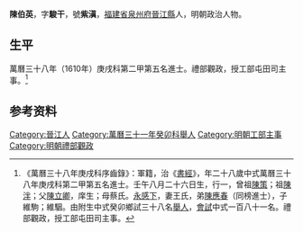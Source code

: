 {{Otheruses|other=名为陈伯英的其他人物|许亚}}
{{明清人物信息框
| 姓名 = 陳伯英
| 原名 =
| 圖片名稱= 
| 圖片大小 =
| 圖片說明 = 
| 最高職務 = 工部屯田司主事
| 國家 = 大明 
| 爵位 =
| 籍貫 = [[福建省|福建省]][[泉州府|泉州府]][[晉江縣|晉江縣]]
| 族裔 = 
| 旗籍 = 
| 字號 = 
| 諡號 =
| 出生日期 = 壬午八月二十六日
| 出生地點 =
| 逝世日期 = 
| 逝世地點 =
| 墓葬 =
| 配偶 = 王氏
| 親屬 = 曾祖[[陳策|陳策]]，祖[[陳泮|陳泮]]<br>父[[陳立卿|陳立卿]]，母蔡氏
| 出身 =
* 萬曆三十八年庚戌科進士
| 經歷 =
| 著作 =  
}}
'''陳伯英'''{{BD|1582年||？年||C}}，字'''駿干'''，號'''紫滇'''，[[福建省|福建省]][[泉州府|泉州府]][[晉江縣|晉江縣]]人，明朝政治人物。

== 生平 ==
萬曆三十八年（1610年）庚戌科第二甲第五名進士。禮部觀政，授工部屯田司主事。<ref>《萬曆三十八年庚戌科序齒錄》：軍籍，治《[[書經|書經]]》，年二十八歲中式萬曆三十八年庚戌科第二甲第五名進士。壬午八月二十六日生，行一，曾祖[[陳策|陳策]]；祖[[陳泮|陳泮]]；父[[陳立卿|陳立卿]]，庠生；母蔡氏。[[永感下|永感下]]，妻王氏，弟[[陳應春|陳應春]]（同榜進士），子維駒；維駰。由附生中式癸卯鄉試三十八名[[舉人|舉人]]，[[會試|會試]]中式一百八十一名。禮部觀政，授工部屯田司主事。</ref>

== 参考资料 ==
{{reflist}}

{{萬曆三十八年庚戌科殿试金榜}}

{{Authority control}}

{{DEFAULTSORT:Chen陳}}
[[Category:晉江人|Category:晉江人]]
[[Category:萬曆三十一年癸卯科舉人|Category:萬曆三十一年癸卯科舉人]]
[[Category:明朝工部主事|Category:明朝工部主事]]
[[Category:明朝禮部觀政|Category:明朝禮部觀政]]


{{明朝人物小作品}}